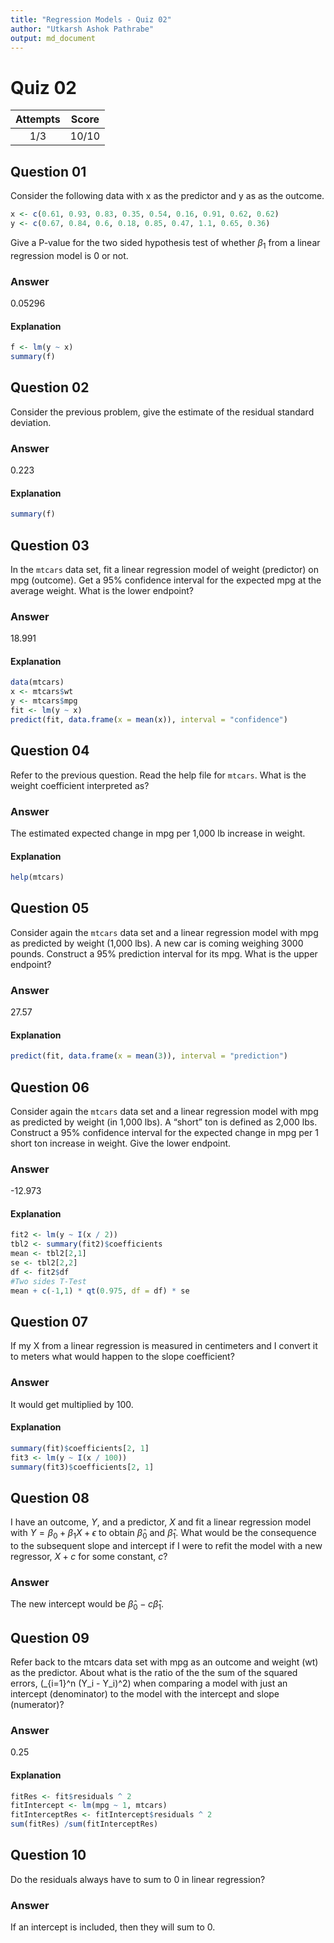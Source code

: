 ```yaml
---
title: "Regression Models - Quiz 02"
author: "Utkarsh Ashok Pathrabe"
output: md_document
---
```


Quiz 02
=======  

|Attempts|Score|  
|:------:|:---:|  
|   1/3  |10/10|  

Question 01
-----------  
Consider the following data with x as the predictor and y as as the outcome.  
```r
x <- c(0.61, 0.93, 0.83, 0.35, 0.54, 0.16, 0.91, 0.62, 0.62)
y <- c(0.67, 0.84, 0.6, 0.18, 0.85, 0.47, 1.1, 0.65, 0.36)
```  
Give a P-value for the two sided hypothesis test of whether $\beta_1$ from a linear regression model is 0 or not.  

### Answer  
0.05296  

#### Explanation  
```r
f <- lm(y ~ x)
summary(f)
```  

Question 02
-----------  
Consider the previous problem, give the estimate of the residual standard deviation.  

### Answer  
0.223  

#### Explanation  
```r
summary(f)
```  

Question 03  
-----------  
In the `mtcars` data set, fit a linear regression model of weight (predictor) on mpg (outcome). Get a 95% confidence interval for the expected mpg at the average weight. What is the lower endpoint?  

### Answer  
18.991  

#### Explanation  
```r
data(mtcars)
x <- mtcars$wt
y <- mtcars$mpg
fit <- lm(y ~ x)
predict(fit, data.frame(x = mean(x)), interval = "confidence")
```

Question 04
-----------  
Refer to the previous question. Read the help file for `mtcars`. What is the weight coefficient interpreted as?  

### Answer  
The estimated expected change in mpg per 1,000 lb increase in weight.  

#### Explanation  
```r
help(mtcars)
```

Question 05
-----------  
Consider again the `mtcars` data set and a linear regression model with mpg as predicted by weight (1,000 lbs). A new car is coming weighing 3000 pounds. Construct a 95% prediction interval for its mpg. What is the upper endpoint?  

### Answer  
27.57  

#### Explanation  
```r
predict(fit, data.frame(x = mean(3)), interval = "prediction")
```  

Question 06
-----------  
Consider again the `mtcars` data set and a linear regression model with mpg as predicted by weight (in 1,000 lbs). A "short" ton is defined as 2,000 lbs. Construct a 95% confidence interval for the expected change in mpg per 1 short ton increase in weight. Give the lower endpoint.

### Answer  
-12.973  

#### Explanation  
```r
fit2 <- lm(y ~ I(x / 2))
tbl2 <- summary(fit2)$coefficients
mean <- tbl2[2,1]      
se <- tbl2[2,2] 
df <- fit2$df
#Two sides T-Test
mean + c(-1,1) * qt(0.975, df = df) * se
```  

Question 07
-----------  
If my X from a linear regression is measured in centimeters and I convert it to meters what would happen to the slope coefficient?  

### Answer  
It would get multiplied by 100.  

#### Explanation  
```r
summary(fit)$coefficients[2, 1]
fit3 <- lm(y ~ I(x / 100))
summary(fit3)$coefficients[2, 1]
```  

Question 08
-----------  
I have an outcome, $Y$, and a predictor, $X$ and fit a linear regression model with $Y = \beta_0 + \beta_1 X  + \epsilon$ to obtain $\hat \beta_0$ and $\hat \beta_1$. What would be the consequence to the subsequent slope and intercept if I were to refit the model with a new regressor, $X + c$ for some constant, $c$?  

### Answer  
The new intercept would be $\hat \beta_0 - c \hat \beta_1$.  

Question 09
-----------  
Refer back to the mtcars data set with mpg as an outcome and weight (wt) as the predictor. About what is the ratio of the
the sum of the squared errors, \(\sum_{i=1}^n (Y_i - \hat Y_i)^2\) when comparing a model with just an intercept (denominator) to
the model with the intercept and slope (numerator)?  

### Answer  
0.25  

#### Explanation  
```r
fitRes <- fit$residuals ^ 2
fitIntercept <- lm(mpg ~ 1, mtcars)
fitInterceptRes <- fitIntercept$residuals ^ 2
sum(fitRes) /sum(fitInterceptRes)
```  

Question 10
-----------  
Do the residuals always have to sum to 0 in linear regression?  

### Answer  
If an intercept is included, then they will sum to 0.  